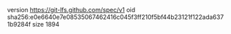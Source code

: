 version https://git-lfs.github.com/spec/v1
oid sha256:e0e6640e7e08535067462416c045f3ff210f5bf44b23121f122ada6371b9284f
size 1894
